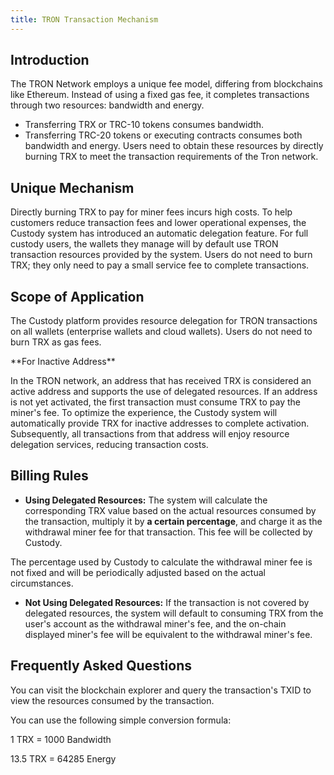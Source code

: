 ```yaml
---
title: TRON Transaction Mechanism
---
```


## Introduction
The TRON Network employs a unique fee model, differing from blockchains like Ethereum. Instead of using a fixed gas fee, it completes transactions through two resources: bandwidth and energy.
* Transferring TRX or TRC-10 tokens consumes bandwidth.
* Transferring TRC-20 tokens or executing contracts consumes both bandwidth and energy.
Users need to obtain these resources by directly burning TRX to meet the transaction requirements of the Tron network.

## Unique Mechanism
Directly burning TRX to pay for miner fees incurs high costs. To help customers reduce transaction fees and lower operational expenses, the Custody system has introduced an automatic delegation feature. For full custody users, the wallets they manage will by default use TRON transaction resources provided by the system. Users do not need to burn TRX; they only need to pay a small service fee to complete transactions.

## Scope of Application
The Custody platform provides resource delegation for TRON transactions on all wallets (enterprise wallets and cloud wallets). Users do not need to burn TRX as gas fees.

<Note>
**For Inactive Address**

In the TRON network, an address that has received TRX is considered an active address and supports the use of delegated resources. If an address is not yet activated, the first transaction must consume TRX to pay the miner's fee. To optimize the experience, the Custody system will automatically provide TRX for inactive addresses to complete activation. Subsequently, all transactions from that address will enjoy resource delegation services, reducing transaction costs.

</Note>

## Billing Rules
- **Using Delegated Resources:** The system will calculate the corresponding TRX value based on the actual resources consumed by the transaction, multiply it by **a certain percentage**, and charge it as the withdrawal miner fee for that transaction. This fee will be collected by Custody.

<Warning>
The percentage used by Custody to calculate the withdrawal miner fee is not fixed and will be periodically adjusted based on the actual circumstances.
</Warning>

- **Not Using Delegated Resources:** If the transaction is not covered by delegated resources, the system will default to consuming TRX from the user's account as the withdrawal miner's fee, and the on-chain displayed miner's fee will be equivalent to the withdrawal miner's fee.

## Frequently Asked Questions

<Accordion title="How to Check the Actual Consumption of Resources for a Transaction order">
You can visit the blockchain explorer and query the transaction's TXID to view the resources consumed by the transaction.
</Accordion>

<Accordion title="How to Calculate the TRX Value of  delegated Resources?">

You can use the following simple conversion formula:

1 TRX = 1000 Bandwidth

13.5 TRX = 64285 Energy


</Accordion>